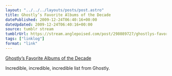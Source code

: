 ```yaml
---
layout: "../../../layouts/posts/post.astro"
title: Ghostly’s Favorite Albums of the Decade
datePublished: 2009-12-24T06:40:16+00:00
dateUpdated: 2009-12-24T06:40:16+00:00
source: tumblr stream
tumblrUrl: https://stream.anglepoised.com/post/298089727/ghostlys-favorite-albums-of-the-decade-ghostly
tags: ["linklog"]
format: "link"
---
```


[Ghostly&#8217;s Favorite Albums of the Decade][1]

Incredible, incredible, incredible list from Ghostly.

[1]: http://ghostly.com/media/top110
